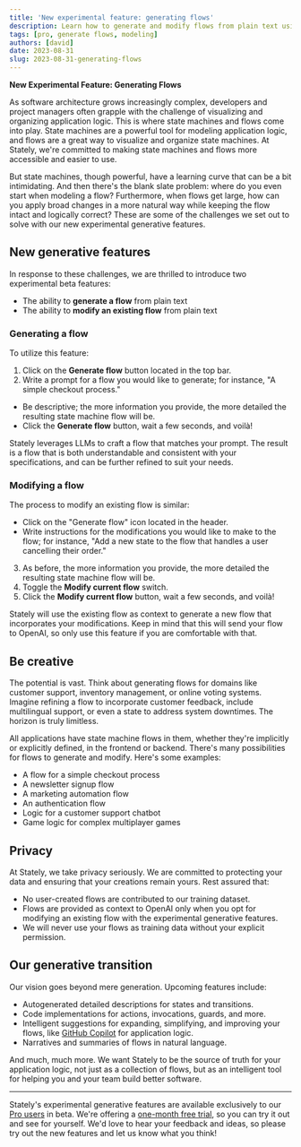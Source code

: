 ```yaml
---
title: 'New experimental feature: generating flows'
description: Learn how to generate and modify flows from plain text using Stately's new intelligent features
tags: [pro, generate flows, modeling]
authors: [david]
date: 2023-08-31
slug: 2023-08-31-generating-flows
---
```


**New Experimental Feature: Generating Flows**

As software architecture grows increasingly complex, developers and project managers often grapple with the challenge of visualizing and organizing application logic. This is where state machines and flows come into play. State machines are a powerful tool for modeling application logic, and flows are a great way to visualize and organize state machines. At Stately, we're committed to making state machines and flows more accessible and easier to use.

But state machines, though powerful, have a learning curve that can be a bit intimidating. And then there's the blank slate problem: where do you even start when modeling a flow? Furthermore, when flows get large, how can you apply broad changes in a more natural way while keeping the flow intact and logically correct? These are some of the challenges we set out to solve with our new experimental generative features.

## New generative features

In response to these challenges, we are thrilled to introduce two experimental beta features:

- The ability to **generate a flow** from plain text
- The ability to **modify an existing flow** from plain text

### Generating a flow

To utilize this feature:

1. Click on the **Generate flow** button located in the top bar.
2. Write a prompt for a flow you would like to generate; for instance, "A simple checkout process."
- Be descriptive; the more information you provide, the more detailed the resulting state machine flow will be.
- Click the **Generate flow** button, wait a few seconds, and voilà!

Stately leverages LLMs to craft a flow that matches your prompt. The result is a flow that is both understandable and consistent with your specifications, and can be further refined to suit your needs.

### Modifying a flow

The process to modify an existing flow is similar:

- Click on the "Generate flow" icon located in the header.
- Write instructions for the modifications you would like to make to the flow; for instance, "Add a new state to the flow that handles a user cancelling their order."
3. As before, the more information you provide, the more detailed the resulting state machine flow will be.
4. Toggle the **Modify current flow** switch.
4. Click the **Modify current flow** button, wait a few seconds, and voilà!

Stately will use the existing flow as context to generate a new flow that incorporates your modifications. Keep in mind that this will send your flow to OpenAI, so only use this feature if you are comfortable with that.

## Be creative

The potential is vast. Think about generating flows for domains like customer support, inventory management, or online voting systems. Imagine refining a flow to incorporate customer feedback, include multilingual support, or even a state to address system downtimes. The horizon is truly limitless.

All applications have state machine flows in them, whether they're implicitly or explicitly defined, in the frontend or backend. There's many possibilities for flows to generate and modify. Here's some examples:

- A flow for a simple checkout process
- A newsletter signup flow
- A marketing automation flow
- An authentication flow
- Logic for a customer support chatbot
- Game logic for complex multiplayer games

## Privacy

At Stately, we take privacy seriously. We are committed to protecting your data and ensuring that your creations remain yours. Rest assured that:

- No user-created flows are contributed to our training dataset.
- Flows are provided as context to OpenAI only when you opt for modifying an existing flow with the experimental generative features.
- We will never use your flows as training data without your explicit permission.

## Our generative transition

Our vision goes beyond mere generation. Upcoming features include:

- Autogenerated detailed descriptions for states and transitions.
- Code implementations for actions, invocations, guards, and more.
- Intelligent suggestions for expanding, simplifying, and improving your flows, like [GitHub Copilot](https://github.com/features/copilot/) for application logic.
- Narratives and summaries of flows in natural language.

And much, much more. We want Stately to be the source of truth for your application logic, not just as a collection of flows, but as an intelligent tool for helping you and your team build better software.

---

Stately's experimental generative features are available exclusively to our [Pro users](/docs/studio-pro-plan) in beta. We're offering a [one-month free trial](/pricing), so you can try it out and see for yourself. We'd love to hear your feedback and ideas, so please try out the new features and let us know what you think!
